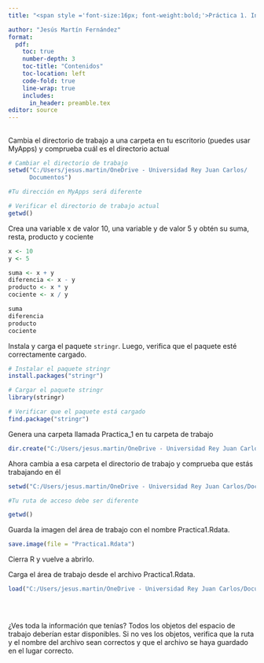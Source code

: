 ```yaml
---
title: "<span style ='font-size:16px; font-weight:bold;'>Práctica 1. Introducción a R y RStudio. Ejercicios</span>" 

author: "Jesús Martín Fernández"
format: 
  pdf:
    toc: true
    number-depth: 3
    toc-title: "Contenidos"
    toc-location: left
    code-fold: true
    line-wrap: true
    includes:
      in_header: preamble.tex
editor: source
---
```


## 

Cambia el directorio de trabajo a una carpeta en tu escritorio (puedes usar MyApps) y comprueba cuál es el directorio actual

```r
# Cambiar el directorio de trabajo
setwd("C:/Users/jesus.martin/OneDrive - Universidad Rey Juan Carlos/
      Documentos")

#Tu dirección en MyApps será diferente

# Verificar el directorio de trabajo actual
getwd()
```

Crea una variable x de valor 10, una variable y de valor 5 y obtén su suma, resta, producto y cociente

```r
x <- 10
y <- 5

suma <- x + y
diferencia <- x - y
producto <- x * y
cociente <- x / y

suma 
diferencia
producto 
cociente 
```

Instala y carga el paquete `stringr`. Luego, verifica que el paquete esté correctamente cargado.

```r

# Instalar el paquete stringr 
install.packages("stringr")

# Cargar el paquete stringr
library(stringr)

# Verificar que el paquete está cargado
find.package("stringr")

```

Genera una carpeta llamada Practica_1 en tu carpeta de trabajo

```r
dir.create("C:/Users/jesus.martin/OneDrive - Universidad Rey Juan Carlos/Documentos/Practica1")

```

Ahora cambia a esa carpeta el directorio de trabajo y comprueba que estás trabajando en él

```r
setwd("C:/Users/jesus.martin/OneDrive - Universidad Rey Juan Carlos/Documentos/Practica1")

#Tu ruta de acceso debe ser diferente

getwd()
```
Guarda la imagen del área de trabajo con el nombre Practica1.Rdata.

```r
save.image(file = "Practica1.Rdata")
```

Cierra R y vuelve a abrirlo.

Carga el área de trabajo desde el archivo Practica1.Rdata.


```r
load("C:/Users/jesus.martin/OneDrive - Universidad Rey Juan Carlos/Documentos/Practica1/Practica1.Rdata")

 
 

```

¿Ves toda la información que tenías?
Todos los objetos del espacio de trabajo deberían estar disponibles. Si no ves los objetos, verifica que la ruta y el nombre del archivo sean correctos y que el archivo se haya guardado en el lugar correcto.